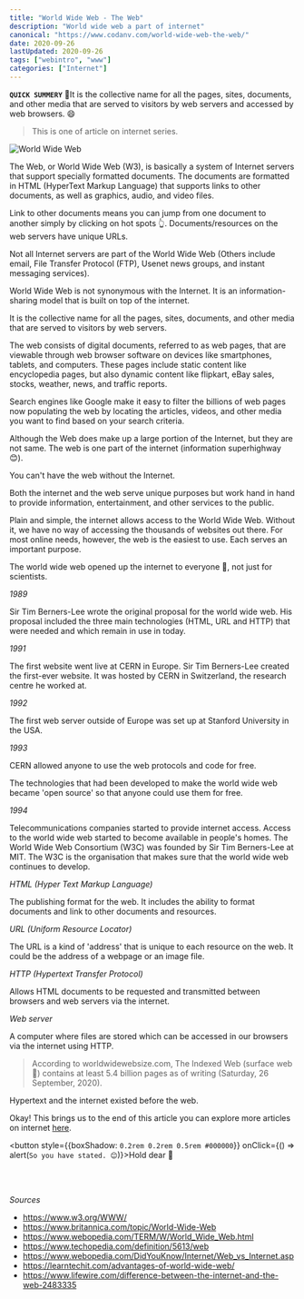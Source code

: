 ```yaml
---
title: "World Wide Web - The Web"
description: "World wide web a part of internet"
canonical: "https://www.codanv.com/world-wide-web-the-web/"
date: 2020-09-26
lastUpdated: 2020-09-26
tags: ["webintro", "www"]
categories: ["Internet"]
---
```


**`QUICK SUMMERY`** 🔹It is the collective name for all the pages, sites, documents, and other media that are served to visitors by web servers and accessed by web browsers. 😄

> This is one of article on internet series.

![World Wide Web](./world-wide-web.png)

The Web, or World Wide Web (W3), is basically a system of Internet servers that support specially formatted documents. The documents are formatted in HTML (HyperText Markup Language) that supports links to other documents, as well as graphics, audio, and video files.

Link to other documents means you can jump from one document to another simply by clicking on hot spots 👆. Documents/resources on the web servers have unique URLs.

Not all Internet servers are part of the World Wide Web (Others include email, File Transfer Protocol (FTP), Usenet news groups, and instant messaging services). 

World Wide Web is not synonymous with the Internet. It is an information-sharing model that is built on top of the internet.

It is the collective name for all the pages, sites, documents, and other media that are served to visitors by web servers.

The web consists of digital documents, referred to as web pages, that are viewable through web browser software on devices like smartphones, tablets, and computers. These pages include static content like encyclopedia pages, but also dynamic content like flipkart, eBay sales, stocks, weather, news, and traffic reports. 

Search engines like Google make it easy to filter the billions of web pages now populating the web by locating the articles, videos, and other media you want to find based on your search criteria.

Although the Web does make up a large portion of the Internet, but they are not same. The web is one part of the internet (information superhighway 😊).

You can't have the web without the Internet. 

Both the internet and the web serve unique purposes but work hand in hand to provide information, entertainment, and other services to the public.

Plain and simple, the internet allows access to the World Wide Web. Without it, we have no way of accessing the thousands of websites out there. For most online needs, however, the web is the easiest to use. Each serves an important purpose.

The world wide web opened up the internet to everyone 🙏, not just for scientists.

*1989*

Sir Tim Berners-Lee wrote the original proposal for the world wide web.
His proposal included the three main technologies (HTML, URL and HTTP) that were needed and which remain in use in today.

*1991*

The first website went live at CERN in Europe.
Sir Tim Berners-Lee created the first-ever website. It was hosted by CERN in Switzerland, the research centre he worked at. 

*1992*

The first web server outside of Europe was set up at Stanford University in the USA.

*1993*

CERN allowed anyone to use the web protocols and code for free.

The technologies that had been developed to make the world wide web became 'open source' so that anyone could use them for free.

*1994*

Telecommunications companies started to provide internet access.
Access to the world wide web started to become available in people's homes.
The World Wide Web Consortium (W3C) was founded by Sir Tim Berners-Lee at MIT. The W3C is the organisation that makes sure that the world wide web continues to develop.

*HTML (Hyper Text Markup Language)* 

The publishing format for the web. It includes the ability to format documents and link to other documents and resources.

*URL (Uniform Resource Locator)* 

The URL is a kind of 'address' that is unique to each resource on the web. It could be the address of a webpage or an image file.

*HTTP (Hypertext Transfer Protocol)* 

Allows HTML documents to be requested and transmitted between browsers and web servers via the internet.

*Web server* 

A computer where files are stored which can be accessed in our browsers via the internet using HTTP.

> According to worldwidewebsize.com, The Indexed Web (surface web 🤔) contains at least 5.4 billion pages as of writing (Saturday, 26 September, 2020). 

Hypertext and the internet existed before the web.

Okay! This brings us to the end of this article you can explore more articles on internet [here](/categories/internet).

<button style={{boxShadow: `0.2rem 0.2rem 0.5rem #000000`}} onClick={() => alert(`So you have stated. 😊`)}>Hold dear 💜</button>

<br />
<br />

*Sources*
- https://www.w3.org/WWW/ 
- https://www.britannica.com/topic/World-Wide-Web
- https://www.webopedia.com/TERM/W/World_Wide_Web.html 
- https://www.techopedia.com/definition/5613/web 
- https://www.webopedia.com/DidYouKnow/Internet/Web_vs_Internet.asp
- https://learntechit.com/advantages-of-world-wide-web/ 
- https://www.lifewire.com/difference-between-the-internet-and-the-web-2483335 
